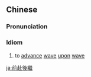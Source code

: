 {{also|前赴后继}}
==Chinese==
{{zh-forms|s=前赴后继}}

===Pronunciation===
{{zh-pron
|m=qiánfùhòujì
|c=cin4 fu6 hau6 gai3
|cat=id
}}

===Idiom===
{{zh-idiom}}

# {{lb|zh|Advanced Mandarin}} to [[advance]] [[wave]] [[upon]] [[wave]]

[[ja:前赴後繼]]